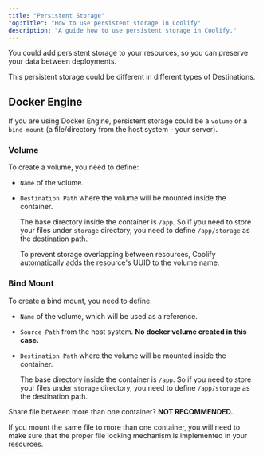 ```yaml
---
title: "Persistent Storage"
"og:title": "How to use persistent storage in Coolify"
description: "A guide how to use persistent storage in Coolify."
---
```


You could add persistent storage to your resources, so you can preserve your data between deployments.

This persistent storage could be different in different types of Destinations.

## Docker Engine

If you are using Docker Engine, persistent storage could be a `volume` or a `bind mount` (a file/directory from the host system - your server).

### Volume

To create a volume, you need to define:

- `Name` of the volume.
- `Destination Path` where the volume will be mounted inside the container.


  The base directory inside the container is `/app`. So if you need to store
  your files under `storage` directory, you need to define `/app/storage` as the
  destination path.



  To prevent storage overlapping between resources, Coolify automatically adds
  the resource's UUID to the volume name.


### Bind Mount

To create a bind mount, you need to define:

- `Name` of the volume, which will be used as a reference.
- `Source Path` from the host system. **No docker volume created in this case.**
- `Destination Path` where the volume will be mounted inside the container.


  The base directory inside the container is `/app`. So if you need to store
  your files under `storage` directory, you need to define `/app/storage` as the
  destination path.



Share file between more than one container? **NOT RECOMMENDED.**

If you mount the same file to more than one container, you will need to make sure that the proper file locking mechanism is implemented in your resources.


